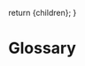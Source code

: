 
  return <MDXProvider components={uac().components()}>{children}</MDXProvider>;
}

[comment]: # "↓↓↓ Editable ↓↓↓"

# Glossary

